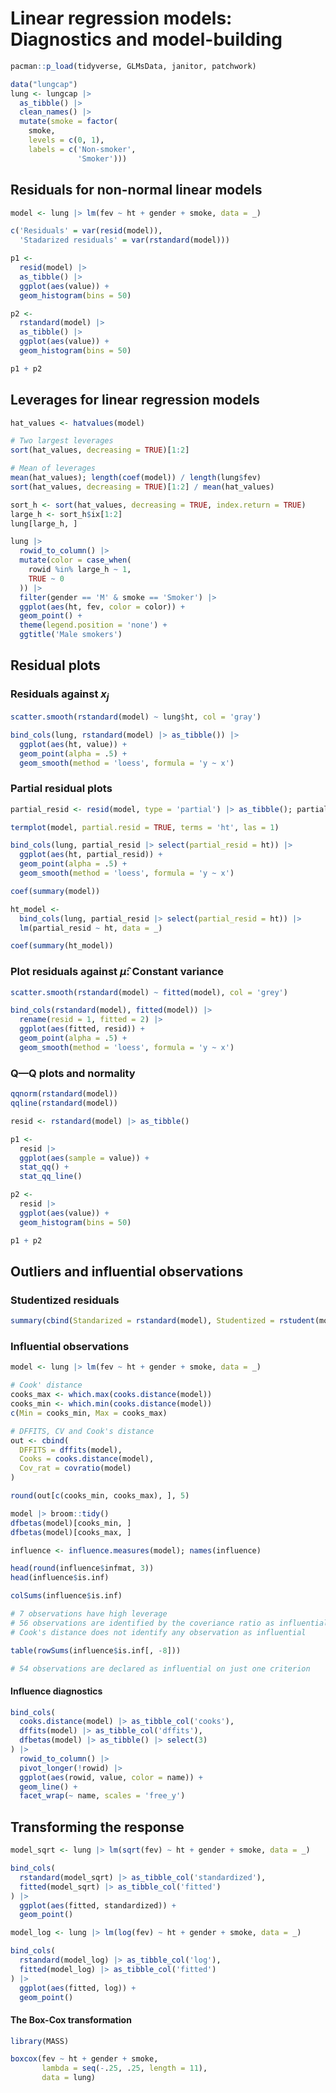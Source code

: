 # Linear regression models: Diagnostics and model-building

```r
pacman::p_load(tidyverse, GLMsData, janitor, patchwork)
```

```r
data("lungcap")
lung <- lungcap |>
  as_tibble() |>
  clean_names() |>
  mutate(smoke = factor(
    smoke,
    levels = c(0, 1),
    labels = c('Non-smoker',
               'Smoker')))
```

## Residuals for non-normal linear models

```r
model <- lung |> lm(fev ~ ht + gender + smoke, data = _)

c('Residuals' = var(resid(model)), 
  'Stadarized residuals' = var(rstandard(model)))
```

```r
p1 <- 
  resid(model) |> 
  as_tibble() |> 
  ggplot(aes(value)) +
  geom_histogram(bins = 50)

p2 <- 
  rstandard(model) |> 
  as_tibble() |> 
  ggplot(aes(value)) +
  geom_histogram(bins = 50)

p1 + p2
```

## Leverages for linear regression models

```r
hat_values <- hatvalues(model)

# Two largest leverages
sort(hat_values, decreasing = TRUE)[1:2]

# Mean of leverages
mean(hat_values); length(coef(model)) / length(lung$fev)
sort(hat_values, decreasing = TRUE)[1:2] / mean(hat_values)
```

```r
sort_h <- sort(hat_values, decreasing = TRUE, index.return = TRUE)
large_h <- sort_h$ix[1:2]
lung[large_h, ]
```

```r
lung |> 
  rowid_to_column() |> 
  mutate(color = case_when(
    rowid %in% large_h ~ 1,
    TRUE ~ 0
  )) |> 
  filter(gender == 'M' & smoke == 'Smoker') |> 
  ggplot(aes(ht, fev, color = color)) +
  geom_point() +
  theme(legend.position = 'none') +
  ggtitle('Male smokers')
```

## Residual plots

### Residuals against $x_j$

```r
scatter.smooth(rstandard(model) ~ lung$ht, col = 'gray')
```

```r
bind_cols(lung, rstandard(model) |> as_tibble()) |> 
  ggplot(aes(ht, value)) +
  geom_point(alpha = .5) +
  geom_smooth(method = 'loess', formula = 'y ~ x')
```

### Partial residual plots

```r
partial_resid <- resid(model, type = 'partial') |> as_tibble(); partial_resid
```

```r
termplot(model, partial.resid = TRUE, terms = 'ht', las = 1)
```

```r
bind_cols(lung, partial_resid |> select(partial_resid = ht)) |> 
  ggplot(aes(ht, partial_resid)) +
  geom_point(alpha = .5) +
  geom_smooth(method = 'loess', formula = 'y ~ x')
```

```r
coef(summary(model))

ht_model <- 
  bind_cols(lung, partial_resid |> select(partial_resid = ht)) |> 
  lm(partial_resid ~ ht, data = _)

coef(summary(ht_model))
```

### Plot residuals against $\hat{\mu}$: Constant variance

```r
scatter.smooth(rstandard(model) ~ fitted(model), col = 'grey')
```

```r
bind_cols(rstandard(model), fitted(model)) |> 
  rename(resid = 1, fitted = 2) |> 
  ggplot(aes(fitted, resid)) +
  geom_point(alpha = .5) +
  geom_smooth(method = 'loess', formula = 'y ~ x')
```

### Q---Q plots and normality

```r
qqnorm(rstandard(model))
qqline(rstandard(model))
```

```r
resid <- rstandard(model) |> as_tibble()

p1 <- 
  resid |> 
  ggplot(aes(sample = value)) +
  stat_qq() +
  stat_qq_line()

p2 <- 
  resid |> 
  ggplot(aes(value)) +
  geom_histogram(bins = 50)

p1 + p2
```

## Outliers and influential observations

### Studentized residuals

```r
summary(cbind(Standarized = rstandard(model), Studentized = rstudent(model)))
```

### Influential observations

```r
model <- lung |> lm(fev ~ ht + gender + smoke, data = _)
```

```r
# Cook' distance
cooks_max <- which.max(cooks.distance(model))
cooks_min <- which.min(cooks.distance(model))
c(Min = cooks_min, Max = cooks_max)

# DFFITS, CV and Cook's distance
out <- cbind(
  DFFITS = dffits(model),
  Cooks = cooks.distance(model),
  Cov_rat = covratio(model)
)

round(out[c(cooks_min, cooks_max), ], 5)
```

```r
model |> broom::tidy()
dfbetas(model)[cooks_min, ]
dfbetas(model)[cooks_max, ]
```

```r
influence <- influence.measures(model); names(influence)

head(round(influence$infmat, 3))
head(influence$is.inf)
```

```r
colSums(influence$is.inf)

# 7 observations have high leverage
# 56 observations are identified by the coveriance ratio as influential
# Cook's distance does not identify any observation as influential
```

```r
table(rowSums(influence$is.inf[, -8]))

# 54 observations are declared as influential on just one criterion
```

#### Influence diagnostics

```r
bind_cols(
  cooks.distance(model) |> as_tibble_col('cooks'),
  dffits(model) |> as_tibble_col('dffits'),
  dfbetas(model) |> as_tibble() |> select(3)
) |> 
  rowid_to_column() |> 
  pivot_longer(!rowid) |> 
  ggplot(aes(rowid, value, color = name)) +
  geom_line() +
  facet_wrap(~ name, scales = 'free_y')
```

## Transforming the response

```r
model_sqrt <- lung |> lm(sqrt(fev) ~ ht + gender + smoke, data = _)

bind_cols(
  rstandard(model_sqrt) |> as_tibble_col('standardized'),
  fitted(model_sqrt) |> as_tibble_col('fitted')
) |> 
  ggplot(aes(fitted, standardized)) +
  geom_point()
```

```r
model_log <- lung |> lm(log(fev) ~ ht + gender + smoke, data = _)

bind_cols(
  rstandard(model_log) |> as_tibble_col('log'),
  fitted(model_log) |> as_tibble_col('fitted')
) |> 
  ggplot(aes(fitted, log)) +
  geom_point()
```

#### The Box-Cox transformation

```r
library(MASS)

boxcox(fev ~ ht + gender + smoke,
       lambda = seq(-.25, .25, length = 11),
       data = lung)
```
